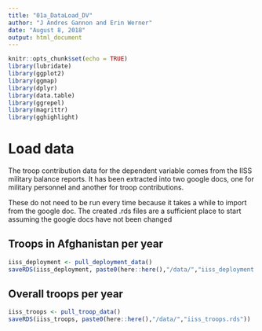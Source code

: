 ```yaml
---
title: "01a_DataLoad_DV"
author: "J Andres Gannon and Erin Werner"
date: "August 8, 2018"
output: html_document
---
```


```r
knitr::opts_chunk$set(echo = TRUE)
library(lubridate)
library(ggplot2)
library(ggmap)
library(dplyr)
library(data.table)
library(ggrepel)
library(magrittr)
library(gghighlight)
```

# Load data
The troop contribution data for the dependent variable comes from the IISS military balance reports. It has been extracted into two google docs, one for military personnel and another for troop contributions.

These do not need to be run every time because it takes a while to import from the google doc. The created .rds files are a sufficient place to start assuming the google docs have not been changed

## Troops in Afghanistan per year
```r
iiss_deployment <- pull_deployment_data()
saveRDS(iiss_deployment, paste0(here::here(),"/data/","iiss_deployment.rds"))
```

## Overall troops per year
```r
iiss_troops <- pull_troop_data()
saveRDS(iiss_troops, paste0(here::here(),"/data/","iiss_troops.rds"))
```

